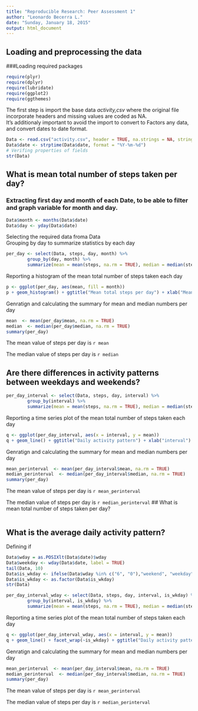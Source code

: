 ```yaml
---
title: "Reproducible Research: Peer Assessment 1"
author: "Leonardo Becerra L."
date: "Sunday, January 18, 2015"
output: html_document
---
```


## Loading and preprocessing the data

###Loading required packages

```r
require(plyr)
require(dplyr)
require(lubridate)
require(ggplot2)
require(ggthemes)
```
The first step is import the base data *activity,csv* where the original file incorporate headers and missing values are coded as NA.  
It's additionaly important to avoid the import to convert to Factors any data, and convert dates to date format.

```r
Data <- read.csv("activity.csv", header = TRUE, na.strings = NA, stringsAsFactors = FALSE)
Data$date <- strptime(Data$date, format = "%Y-%m-%d")
# Verifing properties of fields
str(Data)
```


## What is mean total number of steps taken per day?

### Extracting first day and month of each Date, to be able to filter and graph variable for month and day.
```r
Data$month <- months(Data$date)
Data$day <- yday(Data$date)
```

Selecting the required data froma Data  
Grouping by day to summarize statistics by each day
```r
per_day <- select(Data, steps, day, month) %>%
        group_by(day, month) %>% 
        summarize(mean = mean(steps, na.rm = TRUE), median = median(steps, na.rm = TRUE))
```

Reporting a histogram of the mean total number of steps taken each day

```r
p <- ggplot(per_day, aes(mean, fill = month))
p + geom_histogram() + ggtitle("Mean total steps per day") + xlab("Mean steps per day")
```

Genratign and calculating the summary for mean and median numbers per day
```r
mean  <- mean(per_day$mean, na.rm = TRUE)
median  <- median(per_day$median, na.rm = TRUE)
summary(per_day)
```

The mean value of steps per day is `r mean`  

The median value of steps per day is `r median`  

## Are there differences in activity patterns between weekdays and weekends?
```r
per_day_interval <- select(Data, steps, day, interval) %>%
        group_by(interval) %>% 
        summarize(mean = mean(steps, na.rm = TRUE), median = median(steps, na.rm = TRUE))
```

Reporting a time series plot of the mean total number of steps taken each day

```r
q <- ggplot(per_day_interval, aes(x = interval, y = mean))
q + geom_line() + ggtitle("Daily activity pattern") + xlab("interval") + ylab("mean steps per day")
```

Genratign and calculating the summary for mean and median numbers per day
```r
mean_perinterval  <- mean(per_day_interval$mean, na.rm = TRUE)
median_perinterval  <- median(per_day_interval$median, na.rm = TRUE)
summary(per_day)
```

The mean value of steps per day is `r mean_perinterval`  

The median value of steps per day is `r median_perinterval` 
## What is mean total number of steps taken per day?
```r
```

## What is the average daily activity pattern?

Defining if 
```r
Data$wday = as.POSIXlt(Data$date)$wday
Data$weekday <- wday(Data$date, label = TRUE)
tail(Data, 10)
Data$is_wkday <- ifelse(Data$wday %in% c("6", "0"),"weekend", "weekday")
Data$is_wkday <- as.factor(Data$is_wkday)
str(Data)
```

```r
per_day_interval_wday <- select(Data, steps, day, interval, is_wkday) %>%
        group_by(interval, is_wkday) %>% 
        summarize(mean = mean(steps, na.rm = TRUE), median = median(steps, na.rm = TRUE))
```

Reporting a time series plot of the mean total number of steps taken each day

```r
q <- ggplot(per_day_interval_wday, aes(x = interval, y = mean))
q + geom_line() + facet_wrap(~is_wkday) + ggtitle("Daily activity pattern") + xlab("interval") + ylab("mean steps per day")
```

Genratign and calculating the summary for mean and median numbers per day
```r
mean_perinterval  <- mean(per_day_interval$mean, na.rm = TRUE)
median_perinterval  <- median(per_day_interval$median, na.rm = TRUE)
summary(per_day)
```

The mean value of steps per day is `r mean_perinterval`  

The median value of steps per day is `r median_perinterval` 